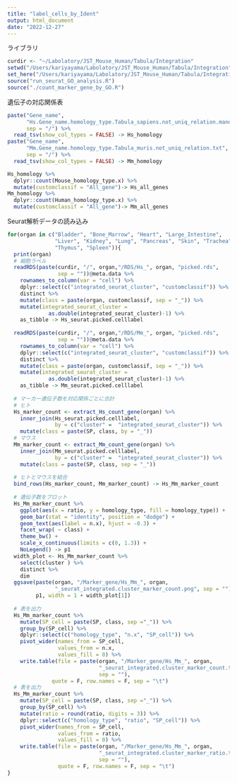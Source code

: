 ```yaml
---
title: "label_cells_by_Ident"
output: html_document
date: "2022-12-27"
---
```

ライブラリ
```r
curdir <- "~/Labolatory/JST_Mouse_Human/Tabula/Integration"
setwd("/Users/kariyayama/Labolatory/JST_Mouse_Human/Tabula/Integration")
set_here("/Users/kariyayama/Labolatory/JST_Mouse_Human/Tabula/Integration")
source("run_seurat_GO_analysis.R")
source("./count_marker_gene_by_GO.R")
```

遺伝子の対応関係表
```r
paste("Gene_name", 
      "Hs.Gene_name.homology_type.Tabula_sapiens.not_uniq_relation.manual_curate.txt",
      sep = "/") %>%
  read_tsv(show_col_types = FALSE) -> Hs_homology
paste("Gene_name",
      "Mm.Gene_name.homology_type.Tabula_muris.not_uniq_relation.txt",
      sep = "/") %>%
  read_tsv(show_col_types = FALSE) -> Mm_homology

Hs_homology %>%
  dplyr::count(Mouse_homology_type.x) %>%
  mutate(customclassif = "All_gene")-> Hs_all_genes
Mm_homology %>%
  dplyr::count(Human_homology_type.x) %>%
  mutate(customclassif = "All_gene")-> Mm_all_genes
```

Seurat解析データの読み込み
```r
for(organ in c("Bladder", "Bone_Marrow", "Heart", "Large_Intestine",
               "Liver", "Kidney", "Lung", "Pancreas", "Skin", "Trachea",
               "Thymus", "Spleen")){
  print(organ)
  # 細胞ラベル
  readRDS(paste(curdir, "/", organ,"/RDS/Hs_", organ, "picked.rds",
                sep = ""))@meta.data %>%
    rownames_to_column(var = "cell") %>%
    dplyr::select(c("integrated_seurat_cluster", "customclassif")) %>%
    distinct %>%
    mutate(class = paste(organ, customclassif, sep = "_")) %>%
    mutate(integrated_seurat_cluster =
             as.double(integrated_seurat_cluster)-1) %>%
    as_tibble -> Hs_seurat.picked.celllabel
  
  readRDS(paste(curdir, "/", organ,"/RDS/Mm_", organ, "picked.rds",
                sep = ""))@meta.data %>%
    rownames_to_column(var = "cell") %>%
    dplyr::select(c("integrated_seurat_cluster", "customclassif")) %>%
    distinct %>%
    mutate(class = paste(organ, customclassif, sep = "_")) %>%
    mutate(integrated_seurat_cluster =
             as.double(integrated_seurat_cluster)-1) %>%
    as_tibble -> Mm_seurat.picked.celllabel
  
  # マーカー遺伝子数を対応関係ごとに合計
  # ヒト
  Hs_marker_count <- extract_Hs_count_gene(organ) %>%
    inner_join(Hs_seurat.picked.celllabel,
               by = c("cluster" =  "integrated_seurat_cluster")) %>%
    mutate(class = paste(SP, class, by = "_"))
  # マウス
  Mm_marker_count <- extract_Mm_count_gene(organ) %>%
    inner_join(Mm_seurat.picked.celllabel,
               by = c("cluster" =  "integrated_seurat_cluster")) %>%
    mutate(class = paste(SP, class, sep = "_"))
  
  # ヒトとマウスを結合
  bind_rows(Hs_marker_count, Mm_marker_count) -> Hs_Mm_marker_count
  
  # 遺伝子数をプロット
  Hs_Mm_marker_count %>%
    ggplot(aes(x = ratio, y = homology_type, fill = homology_type)) +
    geom_bar(stat = "identity", position = "dodge") +
    geom_text(aes(label = n.x), hjust = -0.3) +
    facet_wrap( ~ class) +
    theme_bw() +
    scale_x_continuous(limits = c(0, 1.3)) +
    NoLegend() -> p1
  width_plot <- Hs_Mm_marker_count %>%
    select(cluster ) %>%
    distinct %>%
    dim
  ggsave(paste(organ, "/Marker_gene/Hs_Mm_", organ,
               "_seurat_integrated.cluster_marker_count.png", sep = ""),
         p1, width = 1 + width_plot[1])
  
  # 表を出力
  Hs_Mm_marker_count %>%
    mutate(SP_cell = paste(SP, class, sep ="_")) %>%
    group_by(SP_cell) %>%
    dplyr::select(c("homology_type", "n.x", "SP_cell")) %>%
    pivot_wider(names_from = SP_cell,
                values_from = n.x,
                values_fill = 0) %>%
    write.table(file = paste(organ, "/Marker_gene/Hs_Mm_", organ,
                             "_seurat_integrated.cluster_marker_count.tsv",
                             sep = ""),
              quote = F, row.names = F, sep = "\t")
  # 表を出力
  Hs_Mm_marker_count %>%
    mutate(SP_cell = paste(SP, class, sep ="_")) %>%
    group_by(SP_cell) %>%
    mutate(ratio = round(ratio, digits = 3)) %>%
    dplyr::select(c("homology_type", "ratio", "SP_cell")) %>%
    pivot_wider(names_from = SP_cell,
                values_from = ratio,
                values_fill = 0) %>%
    write.table(file = paste(organ, "/Marker_gene/Hs_Mm_", organ,
                             "_seurat_integrated.cluster_marker_ratio.tsv",
                             sep = ""),
                quote = F, row.names = F, sep = "\t")
}
```

